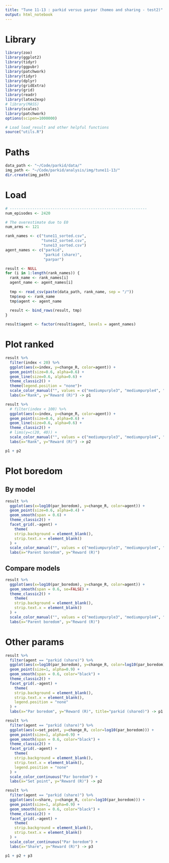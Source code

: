 ```yaml
---
title: "Tune 11-13 : parkid versus parpar (homeo and sharing - test2)"
output: html_notebook
---
```


# Library
```r
library(zoo)
library(ggplot2)
library(tidyr)
library(ggpubr)
library(patchwork)
library(tidyr)
library(dplyr)
library(gridExtra)
library(grid)
library(readr)
library(latex2exp)
# library(MASS) 
library(scales)
library(patchwork)
options(scipen=1000000)

# Load load_result and other helpful functions
source("utils.R")
```

# Paths
```r
data_path <- "~/Code/parkid/data/"
img_path <- "~/Code/parkid/analysis/img/tune11-13/"
dir.create(img_path)
```

# Load
```r
# -------------------------------------------------------------
num_episodes <- 2420

# The overestimate due to E0
num_arms <- 121

rank_names <- c("tune11_sorted.csv",
                "tune12_sorted.csv",
                "tune13_sorted.csv")
agent_names <- c("parkid",
                 "parkid (share)",
                 "parpar")

result <- NULL
for (i in 1:length(rank_names)) {
  rank_name <- rank_names[i]
  agent_name <- agent_names[i]
  
  tmp <- read_csv(paste(data_path, rank_name, sep = "/"))
  tmp$exp <- rank_name
  tmp$agent <- agent_name
  
  result <- bind_rows(result, tmp)
}

result$agent <- factor(result$agent, levels = agent_names)
```

# Plot ranked
```r
result %>% 
  filter(index < 20) %>%
  ggplot(aes(x=index, y=change_R, color=agent)) +
  geom_point(size=0.6, alpha=0.6) +
  geom_line(size=0.6, alpha=0.6) +
  theme_classic2() +
  theme(legend.position = "none")+
  scale_color_manual("", values = c("mediumpurple3", "mediumpurple4", "lightsteelblue4")) +
  labs(x="Rank", y="Reward (R)") -> p1

result %>% 
  # filter(index < 100) %>%
  ggplot(aes(x=index, y=change_R, color=agent)) +
  geom_point(size=0.6, alpha=0.6) +
  geom_line(size=0.6, alpha=0.6) +
  theme_classic2() +
  # lims(y=c(20, 40)) +
  scale_color_manual("", values = c("mediumpurple3", "mediumpurple4", "lightsteelblue4")) +
  labs(x="Rank", y="Reward (R)") -> p2

p1 + p2
```

# Plot boredom
## By model
```r
result %>% 
  ggplot(aes(x=log10(par_boredom), y=change_R, color=agent)) +
  geom_point(size=0.6, alpha=0.4) +
  geom_smooth(span = 0.6) +
  theme_classic2() +
  facet_grid(.~agent) +
    theme(
    strip.background = element_blank(),
    strip.text.x = element_blank()
  ) +
  scale_color_manual("", values = c("mediumpurple3", "mediumpurple4", "lightsteelblue4")) +
  labs(x="Parent boredom", y="Reward (R)") 
```

## Compare models
```r
result %>% 
  ggplot(aes(x=log10(par_boredom), y=change_R, color=agent)) +
  geom_smooth(span = 0.6, se=FALSE) +
  theme_classic2() +
    theme(
    strip.background = element_blank(),
    strip.text.x = element_blank()
  ) +
  scale_color_manual("", values = c("mediumpurple3", "mediumpurple4", "lightsteelblue4")) +
  labs(x="Parent boredom", y="Reward (R)") 
```
# Other params
```r
result %>% 
  filter(agent == "parkid (share)") %>% 
  ggplot(aes(x=log10(par_boredom), y=change_R, color=log10(par_boredom))) +
  geom_point(size=1, alpha=0.9) +
  geom_smooth(span = 0.6, color="black") +
  theme_classic2() +
  facet_grid(.~agent) +
    theme(
    strip.background = element_blank(),
    strip.text.x = element_blank(),
    legend.position = "none"
  ) +
  labs(x="Par boredom", y="Reward (R)", title="parkid (shared)") -> p1

result %>% 
  filter(agent == "parkid (share)") %>% 
  ggplot(aes(x=set_point, y=change_R, color=log10(par_boredom))) +
  geom_point(size=1, alpha=0.9) +
  geom_smooth(span = 0.6, color="black") +
  theme_classic2() +
  facet_grid(.~agent) +
    theme(
    strip.background = element_blank(),
    strip.text.x = element_blank(),
    legend.position = "none"
  ) +
  scale_color_continuous("Par boredom") +
  labs(x="Set point", y="Reward (R)") -> p2

result %>% 
  filter(agent == "parkid (share)") %>% 
  ggplot(aes(x=share, y=change_R, color=log10(par_boredom))) +
  geom_point(size=1, alpha=0.9) +
  geom_smooth(span = 0.6, color="black") +
  theme_classic2() +
  facet_grid(.~agent) +
    theme(
    strip.background = element_blank(),
    strip.text.x = element_blank()
  ) +
  scale_color_continuous("Par boredom") +
  labs(x="Share", y="Reward (R)") -> p3

p1 + p2 + p3
```
